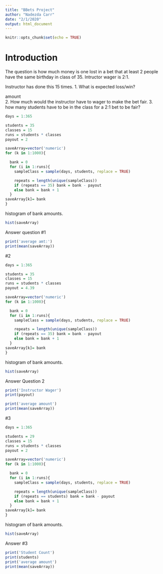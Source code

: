 ---
title: "BBets Project"
author: "Nadezda Carr"
date: "2/1/2020"
output: html_document
---

```{r setup, include=FALSE}
knitr::opts_chunk$set(echo = TRUE)
```

# Introduction

The question is how much money is one lost in a bet that at least 2 people have the same birthday in class of 35. Intructor wager is 2:1. 

Instructor has done this 15 times.
1. What is expected loss/win?

amount  
2. How much would the instructor have to wager to make the bet fair.
3. how many students have to be in the class for a 2:1 bet to be fair?

```{r}
days = 1:365

students = 35
classes = 15
runs = students * classes
payout = 2

saveArray=vector('numeric')
for (k in 1:1000){

  bank = 0
  for (i in 1:runs){
    sampleClass = sample(days, students, replace = TRUE)

    repeats = length(unique(sampleClass))
    if (repeats == 35) bank = bank - payout
    else bank = bank + 1
  }
saveArray[k]= bank
}
```
  

histogram of bank amounts.

```{r}
hist(saveArray)
```
Answer question #1

```{r}
print('average amt:')
print(mean(saveArray))
```

#2

```{r}
days = 1:365

students = 35
classes = 15
runs = students * classes
payout = 4.39

saveArray=vector('numeric')
for (k in 1:1000){

  bank = 0
  for (i in 1:runs){
    sampleClass = sample(days, students, replace = TRUE)

    repeats = length(unique(sampleClass))
    if (repeats == 35) bank = bank - payout
    else bank = bank + 1
  }
saveArray[k]= bank
}

```

histogram of bank amounts.

```{r}
hist(saveArray)
```
Answer Question 2

```{r}
print('Instructor Wager')
print(payout)

print('average amount')
print(mean(saveArray))
```

 #3

```{r}
days = 1:365

students = 29
classes = 15
runs = students * classes
payout = 2

saveArray=vector('numeric')
for (k in 1:1000){

  bank = 0
  for (i in 1:runs){
    sampleClass = sample(days, students, replace = TRUE)

    repeats = length(unique(sampleClass))
    if (repeats == students) bank = bank - payout
    else bank = bank + 1
  }
saveArray[k]= bank
}

```

histogram of bank amounts.

```{r}
hist(saveArray)
```
Answer #3

```{r}
print('Student Count')
print(students)
print('average amount')
print(mean(saveArray))

```

